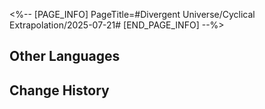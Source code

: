 <%-- [PAGE_INFO]
PageTitle=#Divergent Universe/Cyclical Extrapolation/2025-07-21#
[END_PAGE_INFO] --%>
{{Event
|name              = Cyclical Extrapolation: End of a Mournful Plea
|image             = Event Cyclical Extrapolation End of a Mournful Plea.png
|type              = Cyclical Extrapolation
|time_known        = yes
|time_start        = 2025-07-21 04:00:00
|time_end          = 2025-07-28 03:59:59
}}

{{Cyclical Extrapolation
|boons      = 
|curios     = Medal of the Gloryblood Era (Collector's Edition); Typical Genius Society Gossip
|equations  = 
|trailblaze = 
|rewards    = Relic Remains*30; Lost Crystal*3
|boss_1_1   = Silvermane Lieutenant; Frigid Prowler; Aurumaton Gatekeeper; Howling Casket; Furiae Praetor
|boss_1_2   = Automaton Grizzly (Bug); Frigid Prowler (Bug); Disciples of Sanctus Medicus: Shape Shifter (Bug); Aurumaton Gatekeeper (Bug); Senior Staff: Team Leader (Bug); Dreamjolt Troupe's Beyond Overcooked (Bug); Dreamjolt Troupe's Sweet Gorilla (Bug); "Past Confined and Caged" (Bug); Memory Zone Meme "Shell of Faded Rage" (Bug); Howling Casket (Bug); Furiae Praetor (Bug)
|boss_2_1   = Frigid Prowler (Bug); Aurumaton Gatekeeper (Bug); Memory Zone Meme "Shell of Faded Rage" (Bug); Howling Casket (Bug); Furiae Praetor (Bug)
|boss_2_2   = Svarog (Complete); Abundant Ebon Deer (Complete); Swarm: True Sting (Complete); Argenti (Complete)
|boss_3     = Savage God, Mad King, Incarnation of Strife (Complete)
|rules      = Obtain this week's Preset Constructs upon entering the First Plane
|root       = Divergent Universe: Protean Hero
}}

==Other Languages==
{{Other Languages
|en   = Cyclical Extrapolation: End of a Mournful Plea
|zhs  = 周期演算：悲愿终了
|zht  = 週期演算：悲願終了
|ja   = 周期演算：悲願の終わり
|ko   = 주기 연산: 비원의 끝
|es   = Cálculo periódico: Final de los desastres
|fr   = Calcul cyclique : Fin d'une plaidoirie endeuillée
|ru   = Цикличное вычисление: Конец страданий
|th   = การคำนวณแบบรอบ: จุดจบความเศร้า
|vi   = Ngoại Suy Chu Kỳ: Bi Nguyện Kết Thúc
|de   = Zyklische Berechnung: Ende eines trauervollen Appells
|id   = Kalkulasi Siklus: Akhir Keinginan Tragis
|pt   = Extrapolação Cíclica: Fim de um Lamento Doloroso
}}

==Change History==
{{Change History|3.4}}